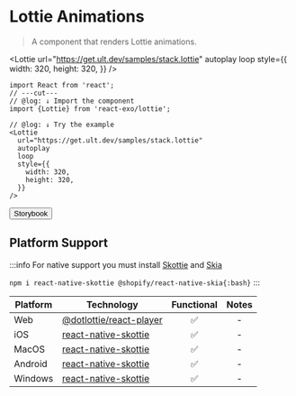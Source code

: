 
# Lottie Animations

> A component that renders Lottie animations.

<Lottie
  url="https://get.ult.dev/samples/stack.lottie"
  autoplay
  loop
  style={{
    width: 320,
    height: 320,
  }}
/>

```tsx twoslash
import React from 'react';
// ---cut---
// @log: ↓ Import the component
import {Lottie} from 'react-exo/lottie';

// @log: ↓ Try the example
<Lottie
  url="https://get.ult.dev/samples/stack.lottie"
  autoplay
  loop
  style={{
    width: 320,
    height: 320,
  }}
/>
```

<Button href="https://exo.fig.run/?path=/docs/primitives-lottie">Storybook</Button>

## Platform Support

:::info
For native support you must install [Skottie](https://github.com/margelo/react-native-skottie) and [Skia](https://shopify.github.io/react-native-skia)

`npm i react-native-skottie @shopify/react-native-skia{:bash}`
:::


| Platform | Technology | Functional | Notes |
| -------- | ---------- | :--------: | :---: |
| Web | [@dotlottie/react-player](https://developers.lottiefiles.com/docs/dotlottie-player/react-player) | ✅ | - |
| iOS | [react-native-skottie](https://github.com/margelo/react-native-skottie) | ✅ | - |
| MacOS | [react-native-skottie](https://github.com/margelo/react-native-skottie) | ✅ | - |
| Android | [react-native-skottie](https://github.com/margelo/react-native-skottie) | ✅ | - |
| Windows | [react-native-skottie](https://github.com/margelo/react-native-skottie) | ✅ | - |
